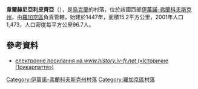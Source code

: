 {{coord|49|21|23|N|24|46|41|E|scale:30000|display=title}}

'''韋爾赫尼亞利皮齊亞'''（{{lang-uk|Верхня Липиця}}），是[[烏克蘭|烏克蘭]]的村落，位於該國西部[[伊萬諾-弗蘭科夫斯克州|伊萬諾-弗蘭科夫斯克州]]，由[[羅加京區|羅加京區]]負責管轄，始建於1447年，面積15.2平方公里，2001年人口1,473，人口密度每平方公里96.7人。

==參考資料==
* [http://www.history.iv-fr.net/article.php?id=438 електронне посилання на ''www.history.iv-fr.net'' («Історичне Прикарпаття»)] {{Wayback|url=http://www.history.iv-fr.net/article.php?id=438 |date=20160511054937 }}

{{DEFAULTSORT:Верхня Липиця}}
[[Category:伊萬諾-弗蘭科夫斯克州村落|Category:伊萬諾-弗蘭科夫斯克州村落]]
[[Category:羅加京區村落|Category:羅加京區村落]]


{{IvanoFrankivsk-geo-stub}}